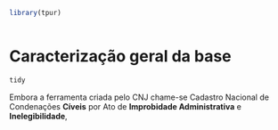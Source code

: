 ```r

library(tpur)



```


# Caracterização geral da base

```r
tidy
```

Embora a ferramenta criada pelo CNJ chame-se Cadastro Nacional de Condenações **Cíveis** por Ato de **Improbidade Administrativa** e **Inelegibilidade**, 


